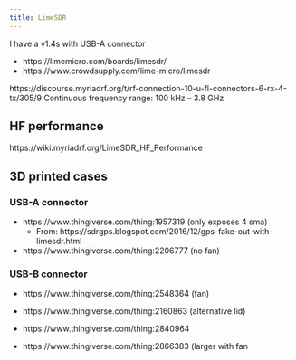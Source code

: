```yaml
---
title: LimeSDR
---
```


I have a v1.4s with USB-A connector

- https://limemicro.com/boards/limesdr/
- https://www.crowdsupply.com/lime-micro/limesdr

https://discourse.myriadrf.org/t/rf-connection-10-u-fl-connectors-6-rx-4-tx/305/9
Continuous frequency range: 100 kHz – 3.8 GHz

## HF performance 

https://wiki.myriadrf.org/LimeSDR_HF_Performance


## 3D printed cases

### USB-A connector

- https://www.thingiverse.com/thing:1957319 (only exposes 4 sma)
  - From: https://sdrgps.blogspot.com/2016/12/gps-fake-out-with-limesdr.html
- https://www.thingiverse.com/thing:2206777 (no fan)


### USB-B connector

- https://www.thingiverse.com/thing:2548364 (fan)
- https://www.thingiverse.com/thing:2160863 (alternative lid)
- https://www.thingiverse.com/thing:2840964

- https://www.thingiverse.com/thing:2866383 (larger with fan

